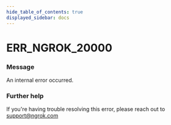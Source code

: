 ```yaml
---
hide_table_of_contents: true
displayed_sidebar: docs
---
```



# ERR_NGROK_20000

### Message

An internal error occurred.

<ErrorDetails error="err_ngrok_20000" />

### Further help

If you're having trouble resolving this error, please reach out to [support@ngrok.com](mailto:support@ngrok.com?subject=Help%20with%20ERR_NGROK_20000)
